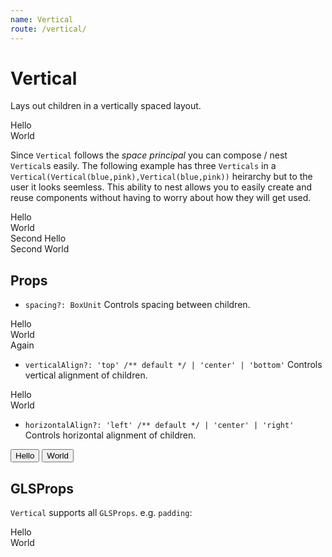```yaml
---
name: Vertical
route: /vertical/
---
```



# Vertical 

Lays out children in a vertically spaced layout.

<Playground>
  <Vertical>
    <div style={{backgroundColor: "lightskyblue"}}>Hello</div>
    <div style={{backgroundColor: "lightpink"}}>World</div>
  </Vertical>
</Playground>

Since `Vertical` follows the *space principal* you can compose / nest `Vertical`s easily. The following example has three `Verticals` in a `Vertical(Vertical(blue,pink),Vertical(blue,pink))` heirarchy but to the user it looks seemless. This ability to nest allows you to easily create and reuse components without having to worry about how they will get used.

<Playground>
  <Vertical>
    <Vertical>
      <div style={{backgroundColor: "lightskyblue"}}>Hello</div>
      <div style={{backgroundColor: "lightpink"}}>World</div>
    </Vertical>
    <Vertical>
      <div style={{backgroundColor: "lightskyblue"}}>Second Hello</div>
      <div style={{backgroundColor: "lightpink"}}>Second World</div>
    </Vertical>
  </Vertical>
</Playground>

## Props
* `spacing?: BoxUnit` Controls spacing between children.

<Playground>
  <Vertical spacing={10}>
    <div style={{backgroundColor: "lightskyblue"}}>Hello</div>
    <div style={{backgroundColor: "lightpink"}}>World</div>
    <div style={{backgroundColor: "darkorange"}}>Again</div>
  </Vertical>
</Playground>

* `verticalAlign?: 'top' /** default */ | 'center' | 'bottom'` Controls vertical alignment of children.

<Playground>
  <Vertical verticalAlign='bottom' style={{height: '100px'}} spacing={10}>
    <div style={{backgroundColor: "lightskyblue"}}>Hello</div>
    <div style={{backgroundColor: "lightpink"}}>World</div>
  </Vertical>
</Playground>

* `horizontalAlign?: 'left' /** default */ | 'center' | 'right'` Controls horizontal alignment of children.

<Playground>
  <Vertical horizontalAlign='right'>
    <button>Hello</button>
    <button>World</button>
  </Vertical>
</Playground>

## GLSProps

`Vertical` supports all `GLSProps`. e.g. `padding`: 

<Playground>
  <Vertical padding={20}>
    <div style={{backgroundColor: "lightskyblue"}}>Hello</div>
    <div style={{backgroundColor: "lightpink"}}>World</div>
  </Vertical>
</Playground>
